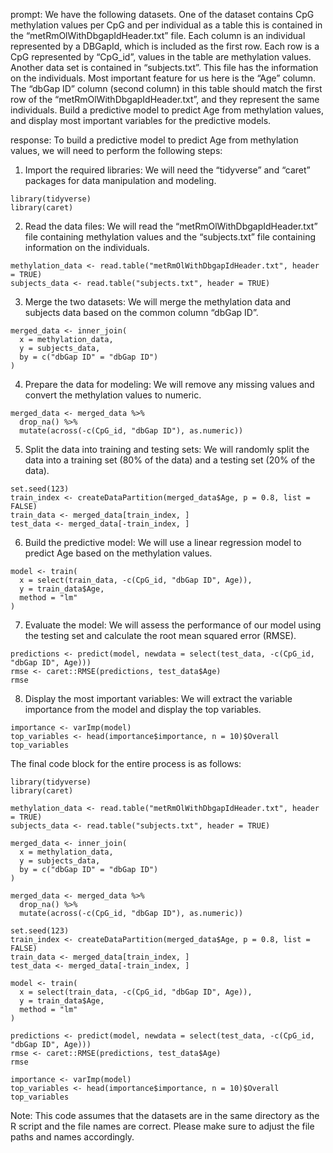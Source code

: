prompt:
We have the following datasets. One of the dataset contains CpG methylation values per CpG and per individual as a table this is contained in the “metRmOlWithDbgapIdHeader.txt” file. Each column is an individual represented by a DBGapId, which is included as the first row. Each row is a CpG represented by "CpG_id", values in the table are methylation values. Another data set is contained in “subjects.txt”. This file has the information on the individuals. Most important feature for us here is the "Age" column. The "dbGap ID" column (second column) in this table should match the first row of the "metRmOlWithDbgapIdHeader.txt", and they represent the same individuals. Build a predictive model to predict Age from methylation values, and display most important variables for the predictive models. 

response:
To build a predictive model to predict Age from methylation values, we will need to perform the following steps:

1. Import the required libraries: We will need the "tidyverse" and "caret" packages for data manipulation and modeling.

```
library(tidyverse)
library(caret)
```

2. Read the data files: We will read the "metRmOlWithDbgapIdHeader.txt" file containing methylation values and the "subjects.txt" file containing information on the individuals.

```
methylation_data <- read.table("metRmOlWithDbgapIdHeader.txt", header = TRUE)
subjects_data <- read.table("subjects.txt", header = TRUE)
```

3. Merge the two datasets: We will merge the methylation data and subjects data based on the common column "dbGap ID".

```
merged_data <- inner_join(
  x = methylation_data,
  y = subjects_data,
  by = c("dbGap ID" = "dbGap ID")
)
```

4. Prepare the data for modeling: We will remove any missing values and convert the methylation values to numeric.

```
merged_data <- merged_data %>%
  drop_na() %>%
  mutate(across(-c(CpG_id, "dbGap ID"), as.numeric))
```

5. Split the data into training and testing sets: We will randomly split the data into a training set (80% of the data) and a testing set (20% of the data).

```
set.seed(123)
train_index <- createDataPartition(merged_data$Age, p = 0.8, list = FALSE)
train_data <- merged_data[train_index, ]
test_data <- merged_data[-train_index, ]
```

6. Build the predictive model: We will use a linear regression model to predict Age based on the methylation values.

```
model <- train(
  x = select(train_data, -c(CpG_id, "dbGap ID", Age)),
  y = train_data$Age,
  method = "lm"
)
```

7. Evaluate the model: We will assess the performance of our model using the testing set and calculate the root mean squared error (RMSE).

```
predictions <- predict(model, newdata = select(test_data, -c(CpG_id, "dbGap ID", Age)))
rmse <- caret::RMSE(predictions, test_data$Age)
rmse
```

8. Display the most important variables: We will extract the variable importance from the model and display the top variables.

```
importance <- varImp(model)
top_variables <- head(importance$importance, n = 10)$Overall
top_variables
```

The final code block for the entire process is as follows:

```
library(tidyverse)
library(caret)

methylation_data <- read.table("metRmOlWithDbgapIdHeader.txt", header = TRUE)
subjects_data <- read.table("subjects.txt", header = TRUE)

merged_data <- inner_join(
  x = methylation_data,
  y = subjects_data,
  by = c("dbGap ID" = "dbGap ID")
)

merged_data <- merged_data %>%
  drop_na() %>%
  mutate(across(-c(CpG_id, "dbGap ID"), as.numeric))

set.seed(123)
train_index <- createDataPartition(merged_data$Age, p = 0.8, list = FALSE)
train_data <- merged_data[train_index, ]
test_data <- merged_data[-train_index, ]

model <- train(
  x = select(train_data, -c(CpG_id, "dbGap ID", Age)),
  y = train_data$Age,
  method = "lm"
)

predictions <- predict(model, newdata = select(test_data, -c(CpG_id, "dbGap ID", Age)))
rmse <- caret::RMSE(predictions, test_data$Age)
rmse

importance <- varImp(model)
top_variables <- head(importance$importance, n = 10)$Overall
top_variables
```

Note: This code assumes that the datasets are in the same directory as the R script and the file names are correct. Please make sure to adjust the file paths and names accordingly.
